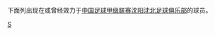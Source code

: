 {{Catnav|頁面分類|...|各國足球|中國足球|中国足球俱乐部球员}}
{{Catnav|頁面分類|...|中国体育|中國足球|中国足球俱乐部球员}}

下面列出现在或曾经效力于[[中国足球甲级联赛|中国足球甲级联赛]][[沈阳沈北足球俱乐部|沈阳沈北足球俱乐部]]的球员。

[[Category:效力中国足球俱乐部的球员|S]]